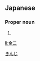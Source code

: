 ==Japanese==
{{ja-kanjitab|金|二}}

===Proper noun===
{{ja-pos|proper|きんじ}}

# {{given name|male|lang=ja}}

[[Category:Japanese male given names|きんじ]]

[[li:金二]]